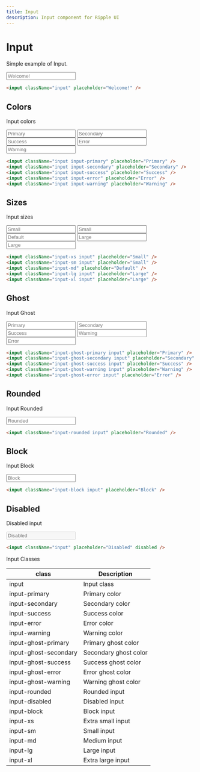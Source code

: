 ```yaml
---
title: Input
description: Input component for Ripple UI
---
```


# Input

Simple example of Input.

<input className="input" placeholder="Welcome!" />

```html
<input className="input" placeholder="Welcome!" />
```

## Colors

Input colors

<div className="flex flex-wrap gap-4">
  <input className="input-primary input" placeholder="Primary" />
  <input className="input-secondary input" placeholder="Secondary" />
  <input className="input-success input" placeholder="Success" />
  <input className="input-error input" placeholder="Error" />
  <input className="input-warning input" placeholder="Warning" />
</div>

```html
<input className="input input-primary" placeholder="Primary" />
<input className="input input-secondary" placeholder="Secondary" />
<input className="input input-success" placeholder="Success" />
<input className="input input-error" placeholder="Error" />
<input className="input input-warning" placeholder="Warning" />
```

## Sizes

Input sizes

<div className="flex flex-wrap gap-4">
  <input className="input-xs input" placeholder="Small" />
  <input className="input-sm input" placeholder="Small" />
  <input className="input-md input" placeholder="Default" />
  <input className="input-lg input" placeholder="Large" />
  <input className="input-xl input" placeholder="Large" />
</div>

```html
<input className="input-xs input" placeholder="Small" />
<input className="input-sm input" placeholder="Small" />
<input className="input-md" placeholder="Default" />
<input className="input-lg input" placeholder="Large" />
<input className="input-xl input" placeholder="Large" />
```

## Ghost

Input Ghost

<div className="flex flex-wrap gap-4">
  <input className="input-ghost-primary input" placeholder="Primary" />
  <input className="input-ghost-secondary input" placeholder="Secondary" />
  <input className="input-ghost-success input" placeholder="Success" />
  <input className="input-ghost-warning input" placeholder="Warning" />
  <input className="input-ghost-error input" placeholder="Error" />
</div>

```html
<input className="input-ghost-primary input" placeholder="Primary" />
<input className="input-ghost-secondary input" placeholder="Secondary" />
<input className="input-ghost-success input" placeholder="Success" />
<input className="input-ghost-warning input" placeholder="Warning" />
<input className="input-ghost-error input" placeholder="Error" />
```

## Rounded

Input Rounded

<input className="input input-rounded" placeholder="Rounded" />

```html
<input className="input-rounded input" placeholder="Rounded" />
```

## Block

Input Block

<input className="input input-block" placeholder="Block" />

```html
<input className="input-block input" placeholder="Block" />
```

## Disabled

Disabled input

<input className="input" placeholder="Disabled" disabled />

```html
<input className="input" placeholder="Disabled" disabled />
```

<Attributes >
<Attributes.Title>Input Classes</Attributes.Title>

| class                 | Description           |
| --------------------- | --------------------- |
| input                 | Input class           |
| input-primary         | Primary color         |
| input-secondary       | Secondary color       |
| input-success         | Success color         |
| input-error           | Error color           |
| input-warning         | Warning color         |
| input-ghost-primary   | Primary ghost color   |
| input-ghost-secondary | Secondary ghost color |
| input-ghost-success   | Success ghost color   |
| input-ghost-error     | Error ghost color     |
| input-ghost-warning   | Warning ghost color   |
| input-rounded         | Rounded input         |
| input-disabled        | Disabled input        |
| input-block           | Block input           |
| input-xs              | Extra small input     |
| input-sm              | Small input           |
| input-md              | Medium input          |
| input-lg              | Large input           |
| input-xl              | Extra large input     |

</Attributes>

<LinkRedirect
  contentLeft="Button"
  hrefLeft="/docs/components/button"
  contentRight="TextArea"
  hrefRight="/docs/components/textarea"
/>
```
